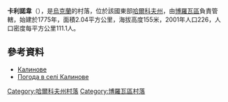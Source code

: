 {{coord|49|26|6|N|37|29|56|E|scale:100000_region:UA|display=title}}

'''卡利諾韋'''（{{lang-uk|Калинове}}），是[[烏克蘭|烏克蘭]]的村落，位於該國東部[[哈爾科夫州|哈爾科夫州]]，由[[博羅瓦區|博羅瓦區]]負責管轄，始建於1775年，面積2.04平方公里，海拔高度155米，2001年人口226，人口密度每平方公里111.1人。

==參考資料==
* [http://gska2.rada.gov.ua/pls/z7502/A005?rdat1=09.01.2009&rf7571=32487 Калинове]{{dead link|date=2017年11月 |bot=InternetArchiveBot |fix-attempted=yes }}
* [http://weather.in.ua/ua/har'kovskaja/9849 Погода в селі Калинове] {{Wayback|url=http://weather.in.ua/ua/har'kovskaja/9849 |date=20160323024826 }}

{{DEFAULTSORT:Калинове}}
[[Category:哈爾科夫州村落|Category:哈爾科夫州村落]]
[[Category:博羅瓦區村落|Category:博羅瓦區村落]]


{{Kharkiv-geo-stub}}